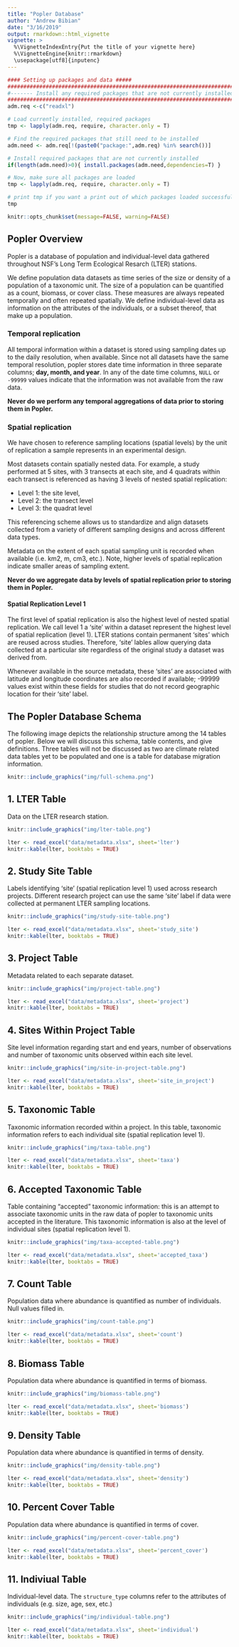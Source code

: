 ```yaml
---
title: "Popler Database"
author: "Andrew Bibian"
date: "3/16/2019"
output: rmarkdown::html_vignette
vignette: >
  %\VignetteIndexEntry{Put the title of your vignette here}
  %\VignetteEngine{knitr::rmarkdown}
  \usepackage[utf8]{inputenc}
---
```


```r
#### Setting up packages and data #####
##############################################################################
#------- Install any required packages that are not currently installed -----
##############################################################################
adm.req <-c("readxl")

# Load currently installed, required packages
tmp <- lapply(adm.req, require, character.only = T)

# Find the required packages that still need to be installed
adm.need <- adm.req[!(paste0("package:",adm.req) %in% search())]

# Install required packages that are not currently installed
if(length(adm.need)>0){ install.packages(adm.need,dependencies=T) }

# Now, make sure all packages are loaded
tmp <- lapply(adm.req, require, character.only = T)

# print tmp if you want a print out of which packages loaded successfully
tmp

knitr::opts_chunk$set(message=FALSE, warning=FALSE)
```

## Popler Overview
Popler is a database of population and individual-level data gathered throughout 
NSF's Long Term Ecological Resarch (LTER) stations. 

We define population data datasets as time series of the size or density of a population of a taxonomic unit. The size of a population can be quantified as a count, biomass, or cover class. These measures are always repeated temporally and often repeated spatially.
We define individual-level data as information on the attributes of the individuals, or a subset thereof, that make up a population.


### Temporal replication
All temporal information within a dataset is stored using 
sampling dates up to the daily resolution, when available. Since not all datasets have the same temporal resolution, popler stores date time information in three 
separate columns; **day, month, and year**. In any of the date time columns, 
`NULL`  or `-99999` values indicate that the information was not available 
from the raw data. 

**Never do we perform any temporal aggregations of data prior to storing them in Popler.**

### Spatial replication
We have chosen to reference sampling locations (spatial levels) by the unit of replication a sample represents in an experimental design. 

Most datasets contain spatially nested data. For example, a study performed at 5 sites, with 3 transects at each site, and 4 quadrats within each transect is referenced as having 3 levels of nested spatial replication:

- Level 1: the site level, 
- Level 2: the transect level
- Level 3: the quadrat level

This referencing scheme allows us to standardize and align datasets collected 
from a variety of different sampling designs and across different data types. 

Metadata on the extent of each spatial sampling unit is recorded when 
available (i.e. km2, m, cm3, etc.). Note, higher levels of spatial replication 
indicate smaller areas of sampling extent. 

**Never do we aggregate data by levels of spatial replication prior to storing them in Popler.**

#### Spatial Replication Level 1
The first level of spatial replication is also the highest level of nested spatial replication. We call level 1 a ‘site’ within a dataset
represent the highest level of spatial replication (level 1). LTER stations contain permanent 'sites' which are reused across studies. Therefore, ‘site’ lables allow querying data collected at a particular site regardless of the original study a dataset was derived from.

Whenever available in the source metadata, these 'sites' are associated with latitude and longitude coordinates are also recorded if available; -99999 values exist within these fields for studies that do not record geographic location for their 'site' label. 


## The Popler Database Schema

The following image depicts the relationship structure among the 14 tables of popler. Below we will discuss this schema, table contents, and give definitions. Three tables will not be discussed as two are climate related data tables yet to be populated and one is a table for database migration information.

```r
knitr::include_graphics("img/full-schema.png")
```

## 1. LTER Table
Data on the LTER research station.

```r
knitr::include_graphics("img/lter-table.png")
```

```r
lter <- read_excel("data/metadata.xlsx", sheet='lter')
knitr::kable(lter, booktabs = TRUE)
```

## 2. Study Site Table

Labels identifying ‘site’ (spatial replication level 1) used across research projects. Different research project can use the same ‘site’ label if data were collected at permanent LTER sampling locations.

```r
knitr::include_graphics("img/study-site-table.png")
```

```r
lter <- read_excel("data/metadata.xlsx", sheet='study_site')
knitr::kable(lter, booktabs = TRUE)
```


## 3. Project Table
Metadata related to each separate dataset.

```r
knitr::include_graphics("img/project-table.png")
```

```r
lter <- read_excel("data/metadata.xlsx", sheet='project')
knitr::kable(lter, booktabs = TRUE)
```


## 4. Sites Within Project Table
Site level information regarding start and end years, number of observations and 
number of taxonomic units observed within each site level.

```r
knitr::include_graphics("img/site-in-project-table.png")
```

```r
lter <- read_excel("data/metadata.xlsx", sheet='site_in_project')
knitr::kable(lter, booktabs = TRUE)
```

## 5. Taxonomic Table
Taxonomic information recorded within a project. In this table, taxonomic information refers to each individual site (spatial replication level 1). 

```r
knitr::include_graphics("img/taxa-table.png")
```

```r
lter <- read_excel("data/metadata.xlsx", sheet='taxa')
knitr::kable(lter, booktabs = TRUE)
```

## 6. Accepted Taxonomic Table
Table containing "accepted" taxonomic information: this is an attempt to associate taxonomic units in the raw data of popler to taxonomic units accepted in the literature. This taxonomic information is also at the level 
of individual sites (spatial replication level 1).

```r
knitr::include_graphics("img/taxa-accepted-table.png")
```

```r
lter <- read_excel("data/metadata.xlsx", sheet='accepted_taxa')
knitr::kable(lter, booktabs = TRUE)
```

## 7. Count Table
Population data where abundance is quantified as number of individuals. Null values filled in.

```r
knitr::include_graphics("img/count-table.png")
```

```r
lter <- read_excel("data/metadata.xlsx", sheet='count')
knitr::kable(lter, booktabs = TRUE)
```

## 8. Biomass Table
Population data where abundance is quantified in terms of biomass.


```r
knitr::include_graphics("img/biomass-table.png")
```

```r
lter <- read_excel("data/metadata.xlsx", sheet='biomass')
knitr::kable(lter, booktabs = TRUE)
```

## 9. Density Table
Population data where abundance is quantified in terms of density.


```r
knitr::include_graphics("img/density-table.png")
```

```r
lter <- read_excel("data/metadata.xlsx", sheet='density')
knitr::kable(lter, booktabs = TRUE)
```

## 10. Percent Cover Table
Population data where abundance is quantified in terms of cover.


```r
knitr::include_graphics("img/percent-cover-table.png")
```

```r
lter <- read_excel("data/metadata.xlsx", sheet='percent_cover')
knitr::kable(lter, booktabs = TRUE)
```

## 11. Indiviual Table
Individual-level data. The `structure_type` columns refer to the attributes of individuals (e.g. size, age, sex, etc.)


```r
knitr::include_graphics("img/individual-table.png")
```

```r
lter <- read_excel("data/metadata.xlsx", sheet='individual')
knitr::kable(lter, booktabs = TRUE)
```
